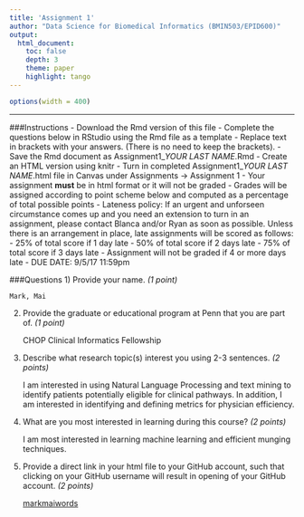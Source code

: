 ```yaml
---
title: 'Assignment 1'
author: "Data Science for Biomedical Informatics (BMIN503/EPID600)"
output:
  html_document:
    toc: false 
    depth: 3 
    theme: paper 
    highlight: tango
---
```

    
```r
options(width = 400)
```    
***

###Instructions
- Download the Rmd version of this file
- Complete the questions below in RStudio using the Rmd file as a template 
- Replace text in brackets with your answers. (There is no need to keep the brackets).
- Save the Rmd document as Assignment1_*YOUR LAST NAME*.Rmd
- Create an HTML version using knitr
- Turn in completed Assignment1_*YOUR LAST NAME*.html file in Canvas under Assignments -> Assignment 1
- Your assignment **must** be in html format or it will not be graded
- Grades will be assigned according to point scheme below and computed as a percentage of total possible points
- Lateness policy: If an urgent and unforseen circumstance comes up and you need an extension to turn in an assignment, please contact Blanca and/or Ryan as soon as possible. Unless there is an arrangement in place, late assignments will be scored as follows: 
    - 25% of total score if 1 day late
    - 50% of total score if 2 days late
    - 75%  of total score if 3 days late
    - Assignment will not be graded if 4 or more days late
- DUE DATE: 9/5/17 11:59pm


###Questions
1) Provide your name. *(1 point)* 

    Mark, Mai

2) Provide the graduate or educational program at Penn that you are part of. *(1 point)* 

    CHOP Clinical Informatics Fellowship

3) Describe what research topic(s) interest you using 2-3 sentences. *(2 points)* 

    I am interested in using Natural Language Processing and text mining to identify patients potentially eligible for clinical pathways.  In addition, I am interested in identifying and defining metrics for physician efficiency. 

4) What are you most interested in learning during this course? *(2 points)* 

    I am most interested in learning machine learning and efficient munging techniques.

5) Provide a direct link in your html file to your GitHub account, such that clicking on your GitHub username will result in opening of your GitHub account. *(2 points)* 

    [markmaiwords](https://github.com/markmaiwords)







